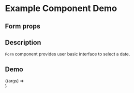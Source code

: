 
<Meta title="Example/Form" component={Form} />

# Example Component Demo

## Form props
<Props of={Form} />

## Description

`Form` component provides user basic interface to select a date.

## Demo

<Canvas>
  <Story name="Example Form">
    {(args) => <Form {...args} />}
  </Story>
</Canvas>